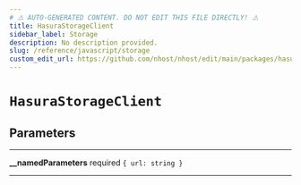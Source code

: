 ```yaml
---
# ⚠️ AUTO-GENERATED CONTENT. DO NOT EDIT THIS FILE DIRECTLY! ⚠️
title: HasuraStorageClient
sidebar_label: Storage
description: No description provided.
slug: /reference/javascript/storage
custom_edit_url: https://github.com/nhost/nhost/edit/main/packages/hasura-storage-client.ts#L15
---
```


# `HasuraStorageClient`

## Parameters

---

**<span className="parameter-name">\_\_namedParameters</span>** <span className="optional-status">required</span> `{ url: string }`

---
